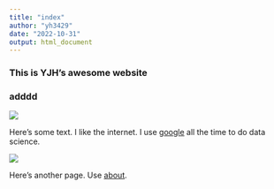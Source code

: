 ```yaml
---
title: "index"
author: "yh3429"
date: "2022-10-31"
output: html_document
---
```


### This is YJH's awesome website
### adddd

![](https://media.giphy.com/media/drXGoW1iudhKw/giphy.gif)

Here's some text. I like the internet. I use [google](https://www.google.com/) all the time to do data science.

<img src="image/beauty.jpg" style="longth：80%"> 

Here's another page.
Use [about](about.html).
